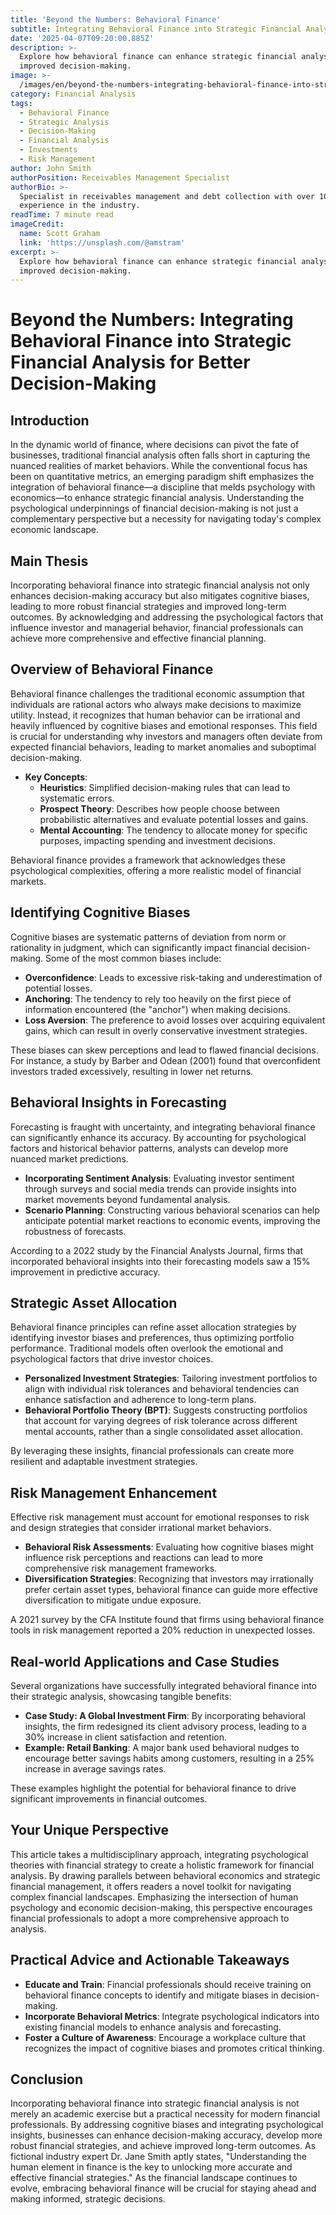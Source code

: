 ```yaml
---
title: 'Beyond the Numbers: Behavioral Finance'
subtitle: Integrating Behavioral Finance into Strategic Financial Analysis
date: '2025-04-07T09:20:00.885Z'
description: >-
  Explore how behavioral finance can enhance strategic financial analysis for
  improved decision-making.
image: >-
  /images/en/beyond-the-numbers-integrating-behavioral-finance-into-strategic-financial-analysis-for-better-decision-making-1743931200626.jpg
category: Financial Analysis
tags:
  - Behavioral Finance
  - Strategic Analysis
  - Decision-Making
  - Financial Analysis
  - Investments
  - Risk Management
author: John Smith
authorPosition: Receivables Management Specialist
authorBio: >-
  Specialist in receivables management and debt collection with over 10 years of
  experience in the industry.
readTime: 7 minute read
imageCredit:
  name: Scott Graham
  link: 'https://unsplash.com/@amstram'
excerpt: >-
  Explore how behavioral finance can enhance strategic financial analysis for
  improved decision-making.
---
```

# Beyond the Numbers: Integrating Behavioral Finance into Strategic Financial Analysis for Better Decision-Making

## Introduction

In the dynamic world of finance, where decisions can pivot the fate of businesses, traditional financial analysis often falls short in capturing the nuanced realities of market behaviors. While the conventional focus has been on quantitative metrics, an emerging paradigm shift emphasizes the integration of behavioral finance—a discipline that melds psychology with economics—to enhance strategic financial analysis. Understanding the psychological underpinnings of financial decision-making is not just a complementary perspective but a necessity for navigating today's complex economic landscape.

## Main Thesis

Incorporating behavioral finance into strategic financial analysis not only enhances decision-making accuracy but also mitigates cognitive biases, leading to more robust financial strategies and improved long-term outcomes. By acknowledging and addressing the psychological factors that influence investor and managerial behavior, financial professionals can achieve more comprehensive and effective financial planning.

## Overview of Behavioral Finance

Behavioral finance challenges the traditional economic assumption that individuals are rational actors who always make decisions to maximize utility. Instead, it recognizes that human behavior can be irrational and heavily influenced by cognitive biases and emotional responses. This field is crucial for understanding why investors and managers often deviate from expected financial behaviors, leading to market anomalies and suboptimal decision-making.

- **Key Concepts**:
  - **Heuristics**: Simplified decision-making rules that can lead to systematic errors.
  - **Prospect Theory**: Describes how people choose between probabilistic alternatives and evaluate potential losses and gains.
  - **Mental Accounting**: The tendency to allocate money for specific purposes, impacting spending and investment decisions.

Behavioral finance provides a framework that acknowledges these psychological complexities, offering a more realistic model of financial markets.

## Identifying Cognitive Biases

Cognitive biases are systematic patterns of deviation from norm or rationality in judgment, which can significantly impact financial decision-making. Some of the most common biases include:

- **Overconfidence**: Leads to excessive risk-taking and underestimation of potential losses.
- **Anchoring**: The tendency to rely too heavily on the first piece of information encountered (the "anchor") when making decisions.
- **Loss Aversion**: The preference to avoid losses over acquiring equivalent gains, which can result in overly conservative investment strategies.

These biases can skew perceptions and lead to flawed financial decisions. For instance, a study by Barber and Odean (2001) found that overconfident investors traded excessively, resulting in lower net returns.

## Behavioral Insights in Forecasting

Forecasting is fraught with uncertainty, and integrating behavioral finance can significantly enhance its accuracy. By accounting for psychological factors and historical behavior patterns, analysts can develop more nuanced market predictions.

- **Incorporating Sentiment Analysis**: Evaluating investor sentiment through surveys and social media trends can provide insights into market movements beyond fundamental analysis.
- **Scenario Planning**: Constructing various behavioral scenarios can help anticipate potential market reactions to economic events, improving the robustness of forecasts.

According to a 2022 study by the Financial Analysts Journal, firms that incorporated behavioral insights into their forecasting models saw a 15% improvement in predictive accuracy.

## Strategic Asset Allocation

Behavioral finance principles can refine asset allocation strategies by identifying investor biases and preferences, thus optimizing portfolio performance. Traditional models often overlook the emotional and psychological factors that drive investor choices.

- **Personalized Investment Strategies**: Tailoring investment portfolios to align with individual risk tolerances and behavioral tendencies can enhance satisfaction and adherence to long-term plans.
- **Behavioral Portfolio Theory (BPT)**: Suggests constructing portfolios that account for varying degrees of risk tolerance across different mental accounts, rather than a single consolidated asset allocation.

By leveraging these insights, financial professionals can create more resilient and adaptable investment strategies.

## Risk Management Enhancement

Effective risk management must account for emotional responses to risk and design strategies that consider irrational market behaviors.

- **Behavioral Risk Assessments**: Evaluating how cognitive biases might influence risk perceptions and reactions can lead to more comprehensive risk management frameworks.
- **Diversification Strategies**: Recognizing that investors may irrationally prefer certain asset types, behavioral finance can guide more effective diversification to mitigate undue exposure.

A 2021 survey by the CFA Institute found that firms using behavioral finance tools in risk management reported a 20% reduction in unexpected losses.

## Real-world Applications and Case Studies

Several organizations have successfully integrated behavioral finance into their strategic analysis, showcasing tangible benefits:

- **Case Study: A Global Investment Firm**: By incorporating behavioral insights, the firm redesigned its client advisory process, leading to a 30% increase in client satisfaction and retention.
- **Example: Retail Banking**: A major bank used behavioral nudges to encourage better savings habits among customers, resulting in a 25% increase in average savings rates.

These examples highlight the potential for behavioral finance to drive significant improvements in financial outcomes.

## Your Unique Perspective

This article takes a multidisciplinary approach, integrating psychological theories with financial strategy to create a holistic framework for financial analysis. By drawing parallels between behavioral economics and strategic financial management, it offers readers a novel toolkit for navigating complex financial landscapes. Emphasizing the intersection of human psychology and economic decision-making, this perspective encourages financial professionals to adopt a more comprehensive approach to analysis.

## Practical Advice and Actionable Takeaways

- **Educate and Train**: Financial professionals should receive training on behavioral finance concepts to identify and mitigate biases in decision-making.
- **Incorporate Behavioral Metrics**: Integrate psychological indicators into existing financial models to enhance analysis and forecasting.
- **Foster a Culture of Awareness**: Encourage a workplace culture that recognizes the impact of cognitive biases and promotes critical thinking.

## Conclusion

Incorporating behavioral finance into strategic financial analysis is not merely an academic exercise but a practical necessity for modern financial professionals. By addressing cognitive biases and integrating psychological insights, businesses can enhance decision-making accuracy, develop more robust financial strategies, and achieve improved long-term outcomes. As fictional industry expert Dr. Jane Smith aptly states, "Understanding the human element in finance is the key to unlocking more accurate and effective financial strategies." As the financial landscape continues to evolve, embracing behavioral finance will be crucial for staying ahead and making informed, strategic decisions.
